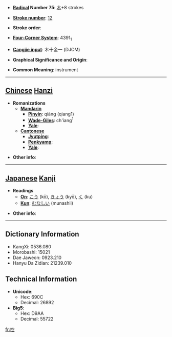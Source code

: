 * '''[[Wiktionary:Chinese radical index| Radical]] Number 75''': [[Wiktionary:Chinese radical index 木|木]]+8 strokes

* '''[[Wiktionary:Chinese total strokes index|Stroke number]]''': [[Wiktionary:Chinese total strokes index 12|12]]

* '''Stroke order''': 

* '''[[Wiktionary:Chinese four corner index|Four-Corner System]]''': 4391<sub>1</sub>

* '''[[Wiktionary:Chinese Cangjie index|Cangjie input]]''': 木十金一 (DJCM)

* '''Graphical Significance and Origin''': 

* '''Common Meaning''': instrument

----

== [[Chinese]] [[Hanzi]] ==

* '''Romanizations'''
** '''[[Mandarin]]'''
*** '''[[Pinyin]]''': qiāng (qiang1)
*** '''[[Wade-Giles]]''': ch'iang<sup>1</sup>
*** '''[[Yale]]''': 
** '''[[Cantonese]]'''
*** '''[[Jyutping]]''':
*** '''[[Penkyamp]]''': 
*** '''[[Yale]]''': 

* '''Other info''': 

----

== [[Japanese]] [[Kanji]] ==

* '''Readings'''
** '''[[On]]''': [[こう]] (kō), [[きょう]] (kyō), [[く]] (ku)
** '''[[Kun]]''': [[むなしい]] (munashii)

* '''Other info''':  

----

== Dictionary Information ==

* KangXi: 0536.080
* Morobashi: 15021
* Dae Jaweon: 0923.210
* Hanyu Da Zidian: 21239.010

== Technical Information ==

* '''Unicode''':
** Hex: 690C
** Decimal: 26892
* '''Big5''':
** Hex: D9AA
** Decimal: 55722

[[fr:椌]]